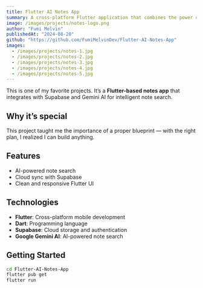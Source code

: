 ```yaml
---
title: Flutter AI Notes App
summary: A cross-platform Flutter application that combines the power of Google Gemini and Supabase to provide intelligent note-taking. It lets you organize your thoughts and quickly search through them using AI, making it both practical and forward-looking. This project showcases how AI can be embedded into everyday productivity tools.
image: /images/projects/notes-logo.png
author: "Fumi Melvin"
publishedAt: "2024-08-20"
github: "https://github.com/FumiMelvinDev/Flutter-AI-Notes-App"
images:
  - /images/projects/notes-1.jpg
  - /images/projects/notes-2.jpg
  - /images/projects/notes-3.jpg
  - /images/projects/notes-4.jpg
  - /images/projects/notes-5.jpg
---
```


This is one of my favorite projects. It’s a **Flutter-based notes app** that integrates with Supabase and Gemini AI for intelligent note search.

## Why it’s special

This project taught me the importance of a proper blueprint — with the right plan, I realized I can build anything.

## Features

- AI-powered note search
- Cloud sync with Supabase
- Clean and responsive Flutter UI

## Technologies

- **Flutter**: Cross-platform mobile development
- **Dart**: Programming language
- **Supabase**: Cloud storage and authentication
- **Google Gemini AI**: AI-powered note search

## Getting Started

```bash
cd Flutter-AI-Notes-App
flutter pub get
flutter run
```
